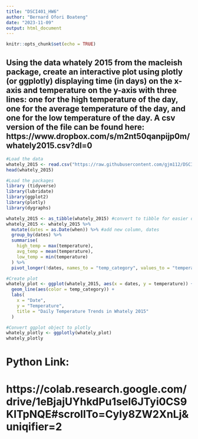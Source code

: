 ---
title: "DSCI401_HW6"
author: "Bernard Ofori Boateng"
date: "2023-11-09"
output: html_document
---

```{r setup, include=FALSE}
knitr::opts_chunk$set(echo = TRUE)
```

## Using the data whately 2015 from the macleish package, create an interactive plot using plotly (or ggplotly) displaying time (in days) on the x-axis and temperature on the y-axis with three lines: one for the high temperature of the day, one for the average temperature of the day, and one for the low temperature of the day. A csv version of the file can be found here: https://www.dropbox.com/s/m2nt50qanpijp0m/whately2015.csv?dl=0


```{r}
#Load the data
whately_2015 <- read.csv("https://raw.githubusercontent.com/gjm112/DSCI401/main/data/whately_2015.csv")
head(whately_2015)
```
```{r}
#Load the packages
library (tidyverse)
library(lubridate)
library(ggplot2)
library(plotly)
library(dygraphs)
```


```{r}
whately_2015 <- as_tibble(whately_2015) #convert to tibble for easier data wrangling
whately_2015 <- whately_2015 %>%
  mutate(dates = as.Date(when)) %>% #add new column, dates
  group_by(dates) %>%
  summarise(
    high_temp = max(temperature),
    avg_temp = mean(temperature),
    low_temp = min(temperature)
  ) %>%
  pivot_longer(!dates, names_to = "temp_category", values_to = "temperature")

#Create plot
whately_plot <- ggplot(whately_2015, aes(x = dates, y = temperature)) +
  geom_line(aes(color = temp_category)) +
  labs(
    x = "Date",
    y = "Temperature",
    title = "Daily Temperature Trends in Whately 2015"
  )

#Convert ggplot object to plotly
whately_plotly <- ggplotly(whately_plot)
whately_plotly
```

# Python Link:
# https://colab.research.google.com/drive/1eBjajUYhkdPu1sel6JTyi0CS9KITpNQE#scrollTo=Cyly8ZW2XnLj&uniqifier=2